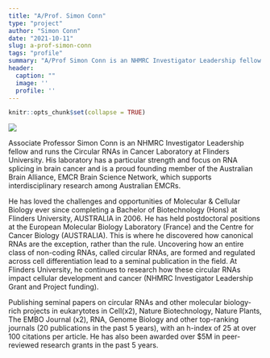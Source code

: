 ```yaml
---
title: "A/Prof. Simon Conn"
type: "project"
author: "Simon Conn"
date: "2021-10-11"
slug: a-prof-simon-conn
tags: "profile"
summary: "A/Prof Simon Conn is an NHMRC Investigator Leadership fellow and runs the Circular RNAs in Cancer Laboratory at Flinders University. His laboratory has a particular strength and focus on RNA splicing in brain cancer and is a proud founding member of the Australian Brain Alliance, EMCR Brain Science Network, which supports interdisciplinary research among Australian EMCRs. "
header:
  caption: ""
  image: ''
  profile: ''
---
```


```r
knitr::opts_chunk$set(collapse = TRUE)
```


![](Simon.jpg)

Associate Professor Simon Conn is an NHMRC Investigator Leadership fellow and runs the Circular RNAs in Cancer Laboratory at Flinders University. His laboratory has a particular strength and focus on RNA splicing in brain cancer and is a proud founding member of the Australian Brain Alliance, EMCR Brain Science Network, which supports interdisciplinary research among Australian EMCRs. 

He has loved the challenges and opportunities of Molecular & Cellular Biology ever since completing a Bachelor of Biotechnology (Hons) at Flinders University, AUSTRALIA in 2006. He has held postdoctoral positions at the European Molecular Biology Laboratory (France) and the Centre for Cancer Biology (AUSTRALIA). This is where he discovered how canonical RNAs are the exception, rather than the rule. Uncovering how an entire class of non-coding RNAs, called circular RNAs, are formed and regulated across cell differentiation lead to a seminal publication in the field. At Flinders University, he continues to research how these circular RNAs impact cellular development and cancer (NHMRC Investigator Leadership Grant and Project funding).

Publishing seminal papers on circular RNAs and other molecular biology-rich projects in eukarytotes in Cell(x2), Nature Biotechnology, Nature Plants, The EMBO Journal (x2), RNA, Genome Biology and other top-ranking journals (20 publications in the past 5 years), with an h-index of 25 at over 100 citations per article. He has also been awarded over $5M in peer-reviewed research grants in the past 5 years.


